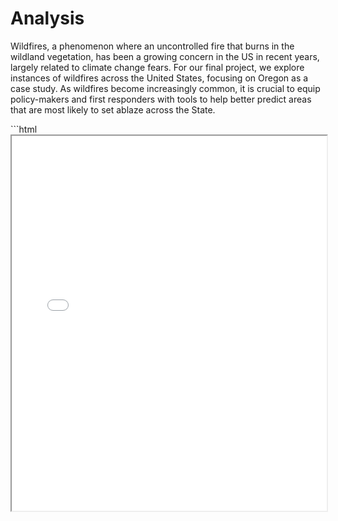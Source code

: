 # Analysis

Wildfires, a phenomenon where an uncontrolled fire that burns in the wildland vegetation, has been a growing concern in the US in recent years, largely related to climate change fears. For our final project, we explore instances of wildfires across the United States, focusing on Oregon as a case study.  As wildfires become increasingly common, it is crucial to equip policy-makers and first responders with tools to help better predict areas that are most likely to set ablaze across the State.

```html
<iframe src="wildfires_map_OR.html" width="100%" height="600"></iframe>